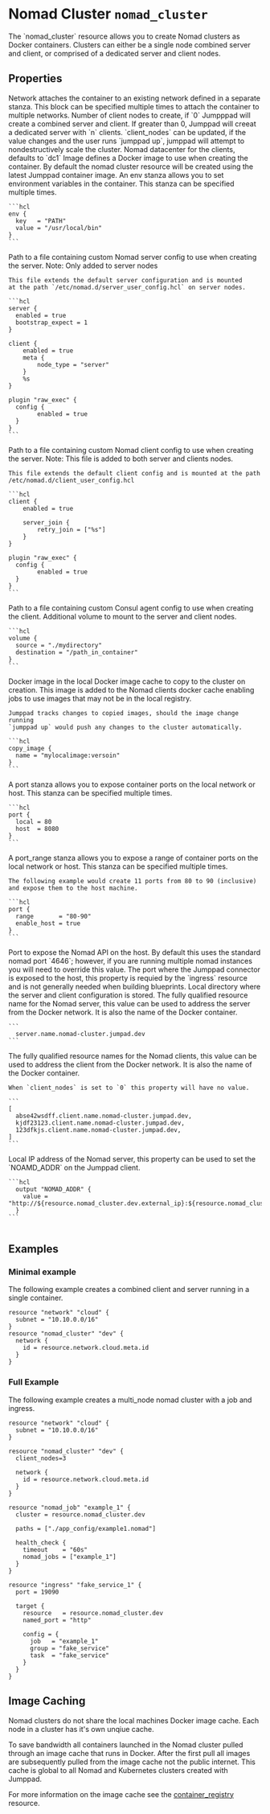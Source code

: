
# Nomad Cluster `nomad_cluster`

<Intro>
The `nomad_cluster` resource allows you to create Nomad clusters as Docker containers. Clusters
can either be a single node combined server and client, or comprised of a dedicated server 
and client nodes.
</Intro>

<YouTube id="o3XD11gx6x4"/>

## Properties

<Properties>
  <Property name="network" type="#network_attachment" required="true" value="">
    Network attaches the container to an existing network defined in a separate stanza. 
    This block can be specified multiple times to attach the container
    to multiple networks.
  </Property>

  <Property name="client_nodes" type="int" required="false" value="0">
    Number of client nodes to create, if `0` Jumpppad will create a combined
    server and client. If greater than 0, Jumppad will creeat a dedicated server 
    with `n` clients. `client_nodes` can be updated, if the value changes and the
    user runs `jumppad up`, jumppad will attempt to nondestructively scale the cluster. 
  </Property>
  
  <Property name="datacenter" type="string" required="false" value="dc1">
    Nomad datacenter for the clients, defaults to `dc1` 
  </Property>

  <Property name="image" type="#image" required="false" value="">
    Image defines a Docker image to use when creating the container. By default the nomad
    cluster resource will be created using the latest Jumppad container image.
  </Property>
  
  <Property name="environment" type="map[string]string" required="false" value="">
    An env stanza allows you to set environment variables in the container. This stanza can be specified multiple times.

    ```hcl
    env {
      key   = "PATH"
      value = "/usr/local/bin"
    }
    ```
  </Property>

  <Property name="server_config" type="string" required="false" value="">
    Path to a file containing custom Nomad server config to use when creating 
    the server. Note: Only added to server nodes

    This file extends the default server configuration and is mounted
    at the path `/etc/nomad.d/server_user_config.hcl` on server nodes.

    ```hcl
    server {
      enabled = true
      bootstrap_expect = 1
    }

    client {
    	enabled = true
    	meta {
    		node_type = "server"
    	}
    	%s
    }

    plugin "raw_exec" {
      config {
    		enabled = true
      }
    }
    ```
  </Property>
  
  <Property name="client_config" type="string" required="false" value="">
    Path to a file containing custom Nomad client config to use when creating 
    the server. Note: This file is added to both server and clients nodes.

    This file extends the default client config and is mounted at the path
    /etc/nomad.d/client_user_config.hcl

    ```hcl
    client {
    	enabled = true
    
    	server_join {
    		retry_join = ["%s"]
    	}
    }
    
    plugin "raw_exec" {
      config {
    		enabled = true
      }
    }
    ```
  </Property>
  
  <Property name="consul_config" type="string" required="false" value="">
    Path to a file containing custom Consul agent config  to use when creating
    the client.
  </Property>
  
  <Property name="volume" type="#volume" required="false" value="">
    Additional volume to mount to the server and client nodes.

    ```hcl
    volume {
      source = "./mydirectory"
      destination = "/path_in_container"
    }
    ```
  </Property>
  
  <Property name="copy_image" type="#image" required="false" value="">
    Docker image in the local Docker image cache to copy to the cluster on creation.
    This image is added to the Nomad clients docker cache enabling jobs to use
    images that may not be in the local registry.

    Jumppad tracks changes to copied images, should the image change running
    `jumppad up` would push any changes to the cluster automatically.

    ```hcl
    copy_image {
      name = "mylocalimage:versoin"
    }
    ```
  </Property>

  <Property name="port" type="#port" required="false" value="">
    A port stanza allows you to expose container ports on the local network or host. This stanza can be specified multiple times.

    ```hcl
    port {
      local = 80
      host  = 8080
    }
    ```
  </Property>

  <Property name="port_range" type="#port_range" required="false" value="">
    A port_range stanza allows you to expose a range of container ports on the local network or host. This stanza can be specified multiple times.

    The following example would create 11 ports from 80 to 90 (inclusive) and expose them to the host machine.

    ```hcl
    port {
      range       = "80-90"
      enable_host = true
    }
    ```
  </Property>
  
  <Property name="api_port" type="int" required="false" value="4646">
    Port to expose the Nomad API on the host. By default this uses the standard
    nomad port `4646`; however, if you are running multiple nomad instances
    you will need to override this value.
  </Property>
  
  <Property name="connector_port" type="int" required="false" value="" readonly>
    The port where the Jumppad connector is exposed to the host, this property 
    is requied by the `ingress` resource and is not generally needed when 
    building blueprints.
  </Property>
  
  <Property name="config_dir" type="string" required="false" value="" readonly>
    Local directory where the server and client configuration is stored.
  </Property>
  
  <Property name="server_fqrn" type="string" required="false" value="" readonly>
    The fully qualified resource name for the Nomad server, this value can be
    used to address the server from the Docker network. It is also the name
    of the Docker container.

    ```
      server.name.nomad-cluster.jumpad.dev
    ```
  </Property>
  
  <Property name="client_fqrn" type="[]string" required="false" value="" readonly>
    The fully qualified resource names for the Nomad clients, this value can be
    used to address the client from the Docker network. It is also the name
    of the Docker container.

    When `client_nodes` is set to `0` this property will have no value.

    ```
    [
      abse42wsdff.client.name.nomad-cluster.jumpad.dev,
      kjdf23123.client.name.nomad-cluster.jumpad.dev,
      123dfkjs.client.name.nomad-cluster.jumpad.dev,
    ]
    ```
  </Property>
  
  <Property name="external_ip" type="string" required="false" value="" readonly>
    Local IP address of the Nomad server, this property can be used to set the 
    `NOAMD_ADDR` on the Jumppad client.

    ```hcl
      output "NOMAD_ADDR" {
        value = "http://${resource.nomad_cluster.dev.external_ip}:${resource.nomad_cluster.dev.api_port}"
      }
    ```
  </Property>
</Properties>

<NetworkAttachment/>
<Image/>
<Volume/>
<Port/>
<PortRange/>

<MetaProperties/>

## Examples

### Minimal example

The following example creates a combined client and server running in a 
single container.

```hcl
resource "network" "cloud" {
  subnet = "10.10.0.0/16"
}
resource "nomad_cluster" "dev" {
  network {
    id = resource.network.cloud.meta.id
  }
}
```

### Full Example

The following example creates a multi_node nomad cluster with a job and
ingress.

```hcl
resource "network" "cloud" {
  subnet = "10.10.0.0/16"
}

resource "nomad_cluster" "dev" {
  client_nodes=3

  network {
    id = resource.network.cloud.meta.id
  }
}

resource "nomad_job" "example_1" {
  cluster = resource.nomad_cluster.dev

  paths = ["./app_config/example1.nomad"]

  health_check {
    timeout    = "60s"
    nomad_jobs = ["example_1"]
  }
}

resource "ingress" "fake_service_1" {
  port = 19090

  target {
    resource   = resource.nomad_cluster.dev
    named_port = "http"

    config = {
      job   = "example_1"
      group = "fake_service"
      task  = "fake_service"
    }
  }
}
```

## Image Caching
Nomad clusters do not share the local machines Docker image cache. Each 
node in a cluster has it's own unqiue cache.

To save bandwidth all containers launched in the Nomad cluster pulled through
an image cache that runs in Docker. After the first pull all images are subsequently
pulled from the image cache not the public internet. This cache is global to
all Nomad and Kubernetes clusters created with Jumppad.

For more information on the image cache see the [container_registry](/docs/resources/registry/container_registry) resource.